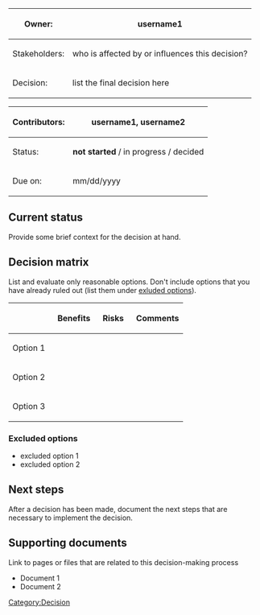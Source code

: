 <div class="databox">
<div class="tbl">
{|
|-
!Owner:
|username1
|-
!Stakeholders:
|who is affected by or influences this decision?
|-
!Decision:
|list the final decision here
|}
</div>
<div class="tbl">
{| 
|-
!Contributors:
| username1, username2
|-
!Status:
|'''not started''' / in progress / decided
|-
!Due on:
|mm/dd/yyyy
|}
</div>
</div>
==Current status==
Provide some brief context for the decision at hand.

==Decision matrix==
List and evaluate only reasonable options. Don't include options that you have already ruled out (list them under [[#Exluded options|exluded options]]).
{| class="wikitable" style="width:100%;"
!
!<span class="bi bi-plus-circle-dotted">&nbsp;</span> Benefits
!<span class="bi bi-dash-circle-dotted">&nbsp;</span> Risks
!<span class="bi bi-chat-right-text">&nbsp;</span> Comments
|-
!Option 1
|
|
|
|-
!Option 2
|
|
|
|-
!Option 3
|
|
|
|}

===Excluded options===
*excluded option 1
*excluded option 2

==Next steps==
After a decision has been made, document the next steps that are necessary to implement the decision.
==Supporting documents==
Link to pages or files that are related to this decision-making process 

*Document 1
*Document 2
[[Category:Decision]]